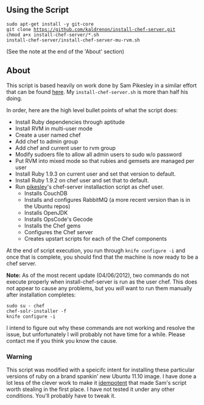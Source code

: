 == Using the Script ==
 sudo apt-get install -y git-core
 git clone https://github.com/kaldrenon/install-chef-server.git
 chmod a+x install-chef-server/*.sh
 install-chef-server/install-chef-server-mu-rvm.sh

(See the note at the end of the 'About' section)

== About ==

This script is based heavily on work done by Sam Pikesley in a similar effort that can be found [http://github.com/pikesley/catering-college here]. My <code>install-chef-server.sh</code> is more than half his doing.

In order, here are the high level bullet points of what the script does:
* Install Ruby dependencies through aptitude
* Install RVM in multi-user mode
* Create a user named chef
* Add chef to admin group
* Add chef and current user to rvm group
* Modify sudoers file to allow all admin users to sudo w/o password
* Put RVM into mixed mode so that rubies and gemsets are managed per user
* Install Ruby 1.9.3 on current user and set that version to default.
* Install Ruby 1.9.2 on chef user and set that to default.
* Run [http://github.com/pikesley pikesley]<nowiki/>'s chef-server installaction script as chef user.
** Installs CouchDB
** Installs and configures RabbitMQ (a more recent version than is in the Ubuntu repos)
** Installs OpenJDK 
** Installs OpsCode's Gecode
** Installs the Chef gems
** Configures the Chef server
** Creates upstart scripts for each of the Chef components

At the end of script execution, you run through <code>knife configure -i</code> and once that is complete, you should find that the machine is now ready to be a chef server.

'''Note:''' As of the most recent update (04/06/2012), two commands do not execute properly when install-chef-server is run as the user chef. This does not appear to cause any problems, but you ''will'' want to run them manually after installation completes:

 sudo su - chef
 chef-solr-installer -f
 knife configure -i

I intend to figure out why these commands are not working and resolve the issue, but unfortunately I will probably not have time for a while. Please contact me if you think you know the cause.

=== Warning ===

This script was modified with a speicifc intent for installing these particular versions of ruby on a brand spankin' new Ubuntu 11.10 image. I have done a lot less of the clever work to make it [http://http://en.wikipedia.org/wiki/Idempotence idempotent] that made Sam's script worth stealing in the first place. I have not tested it under any other conditions. You'll probably have to tweak it.

